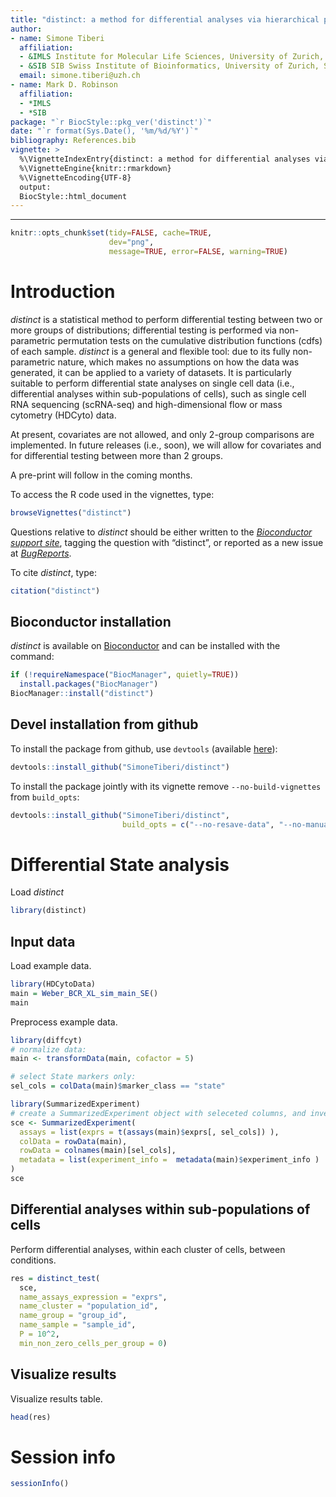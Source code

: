 ```yaml
---
title: "distinct: a method for differential analyses via hierarchical permutation tests"
author:
- name: Simone Tiberi
  affiliation:
  - &IMLS Institute for Molecular Life Sciences, University of Zurich, Switzerland
  - &SIB SIB Swiss Institute of Bioinformatics, University of Zurich, Switzerland
  email: simone.tiberi@uzh.ch
- name: Mark D. Robinson
  affiliation:
  - *IMLS
  - *SIB
package: "`r BiocStyle::pkg_ver('distinct')`"
date: "`r format(Sys.Date(), '%m/%d/%Y')`"
bibliography: References.bib
vignette: >
  %\VignetteIndexEntry{distinct: a method for differential analyses via hierarchical permutation tests}
  %\VignetteEngine{knitr::rmarkdown}
  %\VignetteEncoding{UTF-8}
  output: 
  BiocStyle::html_document
---
```


---

```r
knitr::opts_chunk$set(tidy=FALSE, cache=TRUE,
                      dev="png",
                      message=TRUE, error=FALSE, warning=TRUE)
```

# Introduction
*distinct* is a statistical method to perform differential testing between two or more groups of distributions; differential testing is performed via non-parametric permutation tests on the cumulative distribution functions (cdfs) of each sample.
*distinct* is a general and flexible tool: due to its fully non-parametric nature, which makes no assumptions on how the data was generated, it can be applied to a variety of datasets.
It is particularly suitable to perform differential state analyses on single cell data (i.e., differential analyses within sub-populations of cells), such as single cell RNA sequencing (scRNA-seq) and high-dimensional flow or mass cytometry (HDCyto) data.

At present, covariates are not allowed, and only 2-group comparisons are implemented.
In future releases (i.e., soon), we will allow for covariates and for differential testing between more than 2 groups.

A pre-print will follow in the coming months.

To access the R code used in the vignettes, type:
```r
browseVignettes("distinct")
```

Questions relative to *distinct* should be either written to the *[Bioconductor support site](https://support.bioconductor.org)*, tagging the question with "distinct", or reported as a new issue at *[BugReports](https://github.com/SimoneTiberi/distinct/issues)*.

To cite *distinct*, type:
```r
citation("distinct")
```

## Bioconductor installation
*distinct* is available on [Bioconductor](https://www.bioconductor.org/packages/release/bioc/html/distinct.html) and can be installed with the command:
```r
if (!requireNamespace("BiocManager", quietly=TRUE))
  install.packages("BiocManager")
BiocManager::install("distinct")
```

## Devel installation from github
To install the package from github, use `devtools` (available [here](https://github.com/hadley/devtools)):
```r
devtools::install_github("SimoneTiberi/distinct")
```

To install the package jointly with its vignette remove `--no-build-vignettes` from `build_opts`:
```r
devtools::install_github("SimoneTiberi/distinct",
                         build_opts = c("--no-resave-data", "--no-manual"))
```

# Differential State analysis

Load *distinct*
```r
library(distinct)
```

## Input data
Load example data.
```r
library(HDCytoData)
main = Weber_BCR_XL_sim_main_SE()
main
```

Preprocess example data.
```r
library(diffcyt)
# normalize data:
main <- transformData(main, cofactor = 5)

# select State markers only:
sel_cols = colData(main)$marker_class == "state"

library(SummarizedExperiment)
# create a SummarizedExperiment object with seleceted columns, and inverting row-column structure:
sce <- SummarizedExperiment(
  assays = list(exprs = t(assays(main)$exprs[, sel_cols]) ), 
  colData = rowData(main), 
  rowData = colnames(main)[sel_cols], 
  metadata = list(experiment_info =  metadata(main)$experiment_info )
)
sce
```

## Differential analyses within sub-populations of cells
Perform differential analyses, within each cluster of cells, between conditions.
```r
res = distinct_test(
  sce, 
  name_assays_expression = "exprs",
  name_cluster = "population_id",
  name_group = "group_id",
  name_sample = "sample_id",
  P = 10^2, 
  min_non_zero_cells_per_group = 0)
```

## Visualize results
Visualize results table.
```r
head(res)
```

# Session info
```r
sessionInfo()
```
